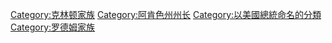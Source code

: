 [[Category:克林顿家族|Category:克林顿家族]]
[[Category:阿肯色州州长|Category:阿肯色州州长]]
[[Category:以美國總統命名的分類|Category:以美國總統命名的分類]]
[[Category:罗德姆家族|Category:罗德姆家族]]